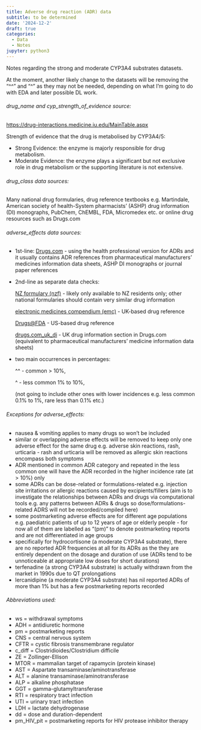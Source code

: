 ```yaml
---
title: Adverse drug reaction (ADR) data
subtitle: to be determined
date: '2024-12-2'
draft: true
categories:
  - Data
  - Notes
jupyter: python3
---
```


Notes regarding the strong and moderate CYP3A4 substrates datasets.

At the moment, another likely change to the datasets will be removing the "^^" and "^" as they may not be needed, depending on what I'm going to do with EDA and later possible DL work.

###### drug_name and cyp_strength_of_evidence source: 

[https://drug-interactions.medicine.iu.edu/MainTable.aspx](https://drug-interactions.medicine.iu.edu/MainTable.aspx)

Strength of evidence that the drug is metabolised by CYP3A4/5:

- Strong Evidence: the enzyme is majorly responsible for drug metabolism.
- Moderate Evidence: the enzyme plays a significant but not exclusive role in drug metabolism or 
the supporting literature is not extensive.

###### drug_class data sources: 

Many national drug formularies, drug reference textbooks e.g. Martindale, 
American society of health-System pharmacists' (ASHP) drug information (DI) monographs,
PubChem, ChEMBL, FDA, Micromedex etc. or online drug resources such as Drugs.com

###### adverse_effects data sources: 

* 1st-line: [Drugs.com](https://www.drugs.com/sfx/) - using the health professional version for ADRs and it usually contains ADR references from pharmaceutical manufacturers' medicines information data sheets, ASHP DI monographs or journal paper references

* 2nd-line as separate data checks: 

  [NZ formulary (nzf)](https://nzf.org.nz/nzf_1) - likely only available to NZ residents only; other national formularies should contain very similar drug information

  [electronic medicines compendium (emc)](https://www.medicines.org.uk/emc) - UK-based drug reference

  [Drugs@FDA](https://www.accessdata.fda.gov/scripts/cder/daf/index.cfm) - US-based drug reference
  
  [drugs.com_uk_di](https://www.drugs.com/uk/) - UK drug information section in Drugs.com (equivalent to pharmaceutical manufacturers' medicine information data sheets)

- two main occurrences in percentages: 

  ^^ - common > 10%, 

  ^ - less common 1% to 10%, 

  (not going to include other ones with lower incidences e.g. less common 0.1% to 1%, rare less than 0.1% etc.)

###### Exceptions for adverse_effects: 

- nausea & vomiting applies to many drugs so won't be included 
- similar or overlapping adverse effects will be removed to keep only one adverse effect for the same drug e.g. adverse skin reactions, rash, urticaria - rash and urticaria will be removed as allergic skin reactions encompass both symptoms
- ADR mentioned in common ADR category and repeated in the less common one will have the ADR recorded in the higher incidence rate (at > 10%) only
- some ADRs can be dose-related or formulations-related e.g. injection site irritations or allergic reactions caused by excipients/fillers (aim is to investigate the relationships between ADRs and drugs via computational tools e.g. any patterns between ADRs & drugs so dose/formulations-related ADRS will not be recorded/compiled here)
- some postmarketing adverse effects are for different age populations e.g. paediatric patients of up to 12 years of age or elderly people - for now all of them are labelled as "(pm)" to denote postmarketing reports and are not differentiated in age groups
- specifically for hydrocortisone (a moderate CYP3A4 substrate), there are no reported ADR frequencies at all for its ADRs as the they are entirely dependent on the dosage and duration of use (ADRs tend to be unnoticeable at appropriate low doses for short durations)
- terfenadine (a strong CYP3A4 substrate) is actually withdrawn from the market in 1990s due to QT prolongations
- lercanidipine (a moderate CYP3A4 substrate) has nil reported ADRs of more than 1% but has a few postmarketing reports recorded

###### Abbreviations used:

- ws = withdrawal symptoms
- ADH = antidiuretic hormone
- pm = postmarketing reports
- CNS = central nervous system
- CFTR = cystic fibrosis transmembrane regulator 
- c_diff = Clostridioides/Clostridium difficile
- ZE = Zollinger-Ellison
- MTOR = mammalian target of rapamycin (protein kinase)
- AST = Aspartate transaminase/aminotransferase
- ALT = alanine transaminase/aminotransferase
- ALP = alkaline phosphatase
- GGT = gamma-glutamyltransferase
- RTI = respiratory tract infection
- UTI = urinary tract infection
- LDH = lactate dehydrogenase
- dd = dose and duration-dependent
- pm_HIV_pit = postmarketing reports for HIV protease inhibitor therapy

